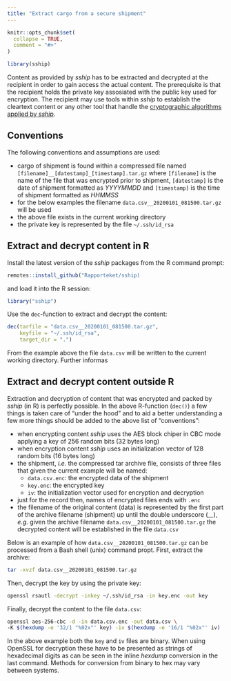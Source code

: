 ```yaml
---
title: "Extract cargo from a secure shipment"
---
```


```r
knitr::opts_chunk$set(
  collapse = TRUE,
  comment = "#>"
)
```

```r
library(sship)
```

Content as provided by _sship_ has to be extracted and decrypted at the recipient in order to gain access the actual content. The prerequisite is that the recipient holds the private key assosiated with the public key used for encryption. The recipient may use tools within _sship_ to establish the cleartext content or any other tool that handle the [cryptographic algorithms applied by _sship_](https://rapporteket.github.io/sship/articles/overview.html).

## Conventions
The following conventions and assumptions are used:

- cargo of shipment is found within a compressed file named ```[filename]__[datestamp]_[timestamp].tar.gz``` where ```[filename]``` is the name of the file that was encrypted prior to shipment, ```[datestamp]``` is the date of shipment formatted as _YYYYMMDD_ and ```[timestamp]``` is the time of shipment formatted as _HHMMSS_
- for the below examples the filename ```data.csv__20200101_081500.tar.gz``` will be used
- the above file exists in the current working directory
- the private key is represented by the file ```~/.ssh/id_rsa```


## Extract and decrypt content in R
Install the latest version of the _sship_ packages from the R command prompt:
```r
remotes::install_github("Rapporteket/sship)
```
and load it into the R session:
```r
library("sship")
```
Use the ```dec```-function to extract and decrypt the content:
```r
dec(tarfile = "data.csv__20200101_081500.tar.gz",
    keyfile = "~/.ssh/id_rsa",
    target_dir = ".")
```
From the example above the file ```data.csv``` will be written to the current working directory. Further informas

## Extract and decrypt content outside R
Extraction and decryption of content that was encrypted and packed by _sship_ (in R) is perfectly possible. In the above R-function (```dec()```) a few things is taken care of "under the hood" and to aid a better understanding a few more things should be added to the above list of "conventions":

- when encrypting content _sship_ uses the AES block chiper in CBC mode applying a key of 256 random bits (32 bytes long)
- when encryption content _sship_ uses an initialization vector of 128 random bits (16 bytes long)
- the shipment, _i.e._ the compressed tar archive file, consists of three files that given the current example will be named:
  - ```data.csv.enc```: the encrypted data of the shipment
  - ```key.enc```: the encrypted key
  - ```iv```: the initialization vector used for encryption and decryption
- just for the record then, names of encrypted files ends with ```.enc```
- the filename of the original content (data) is represented by the first part of the archive filename (shipment) up until the double underscore (_\_\__), _e.g._ given the archive filename ```data.csv__20200101_081500.tar.gz``` the decrypted content will be established in the file ```data.csv```

Below is an example of how ```data.csv__20200101_081500.tar.gz``` can be processed from a Bash shell (unix) command propt.
First, extract the archive:
```bash
tar -xvzf data.csv__20200101_081500.tar.gz
```
Then, decrypt the key by using the private key:
```bash
openssl rsautl -decrypt -inkey ~/.ssh/id_rsa -in key.enc -out key
```
Finally, decrypt the content to the file ```data.csv```:
```bash
openssl aes-256-cbc -d -in data.csv.enc -out data.csv \
-K $(hexdump -e '32/1 "%02x"' key) -iv $(hexdump -e '16/1 "%02x"' iv)
```

In the above example both the ```key``` and ```iv``` files are binary. When using OpenSSL for decryption these have to be presented as strings of hexadecimal digits as can be seen in the inline _hexdump_ conversion in the last command. Methods for conversion from binary to hex may vary between systems.
